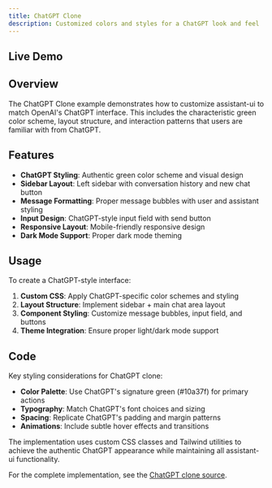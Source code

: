 ```yaml
---
title: ChatGPT Clone
description: Customized colors and styles for a ChatGPT look and feel
---
```



## Live Demo

<div className="h-[700px]">
  <DocsRuntimeProvider>
    <ChatGPT />
  </DocsRuntimeProvider>
</div>

## Overview

The ChatGPT Clone example demonstrates how to customize assistant-ui to match OpenAI's ChatGPT interface. This includes the characteristic green color scheme, layout structure, and interaction patterns that users are familiar with from ChatGPT.

## Features

- **ChatGPT Styling**: Authentic green color scheme and visual design
- **Sidebar Layout**: Left sidebar with conversation history and new chat button
- **Message Formatting**: Proper message bubbles with user and assistant styling
- **Input Design**: ChatGPT-style input field with send button
- **Responsive Layout**: Mobile-friendly responsive design
- **Dark Mode Support**: Proper dark mode theming

## Usage

To create a ChatGPT-style interface:

1. **Custom CSS**: Apply ChatGPT-specific color schemes and styling
2. **Layout Structure**: Implement sidebar + main chat area layout
3. **Component Styling**: Customize message bubbles, input field, and buttons
4. **Theme Integration**: Ensure proper light/dark mode support

## Code

Key styling considerations for ChatGPT clone:

- **Color Palette**: Use ChatGPT's signature green (#10a37f) for primary actions
- **Typography**: Match ChatGPT's font choices and sizing
- **Spacing**: Replicate ChatGPT's padding and margin patterns
- **Animations**: Include subtle hover effects and transitions

The implementation uses custom CSS classes and Tailwind utilities to achieve the authentic ChatGPT appearance while maintaining all assistant-ui functionality.

For the complete implementation, see the [ChatGPT clone source](https://github.com/assistant-ui/assistant-ui/tree/main/examples/with-ai-sdk-v5).
